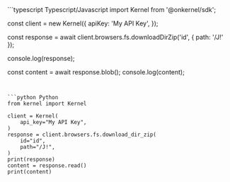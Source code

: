 <CodeGroup>
```typescript Typescript/Javascript
import Kernel from '@onkernel/sdk';

const client = new Kernel({
  apiKey: 'My API Key',
});

const response = await client.browsers.fs.downloadDirZip('id', { path: '/J!' });

console.log(response);

const content = await response.blob();
console.log(content);
```


```python Python
from kernel import Kernel

client = Kernel(
    api_key="My API Key",
)
response = client.browsers.fs.download_dir_zip(
    id="id",
    path="/J!",
)
print(response)
content = response.read()
print(content)
```
</CodeGroup>
